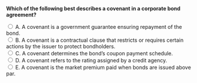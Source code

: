 ::: {.question-block}

<form onsubmit="event.preventDefault(); checkAnswer('module6_mcq_q44')" data-correct-answer="B">
<strong style="display: block;">Which of the following best describes a covenant in a corporate bond agreement?</strong>

<label><input type="radio" name="module6_mcq_q44" value="A"> A. A covenant is a government guarantee ensuring repayment of the bond.</label><br>
<label><input type="radio" name="module6_mcq_q44" value="B"> B. A covenant is a contractual clause that restricts or requires certain actions by the issuer to protect bondholders.</label><br>
<label><input type="radio" name="module6_mcq_q44" value="C"> C. A covenant determines the bond’s coupon payment schedule.</label><br>
<label><input type="radio" name="module6_mcq_q44" value="D"> D. A covenant refers to the rating assigned by a credit agency.</label><br>
<label><input type="radio" name="module6_mcq_q44" value="E"> E. A covenant is the market premium paid when bonds are issued above par.</label><br>
</form>

<div id="feedback-module6_mcq_q44" class="feedback" style="display:none;">
✅ Correct: B. Covenants are protective clauses in bond contracts that limit issuer behavior or require specific actions to safeguard bondholder interests.
</div>

:::
